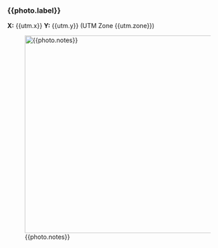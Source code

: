 

### {{photo.label}}

**X:** {{utm.x}} **Y:** {{utm.y}} (UTM Zone {{utm.zone}})

![{{photo.notes}}]({{photo.path}}){width=450px}
